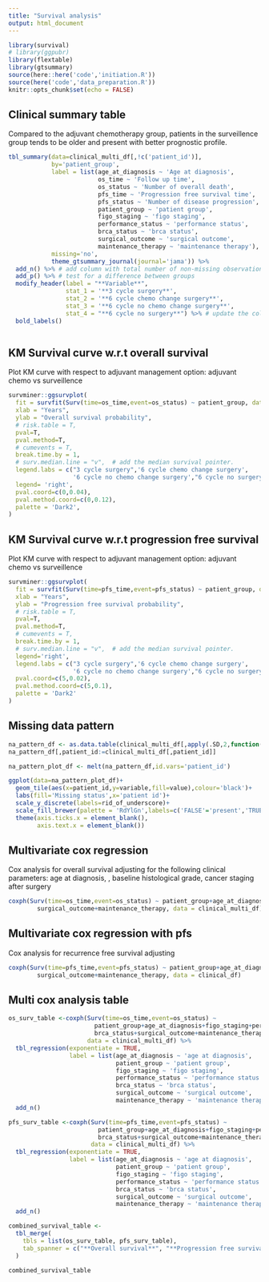 ```yaml
---
title: "Survival analysis"
output: html_document
---
```


```r
library(survival)
# library(ggpubr)
library(flextable)
library(gtsummary)
source(here::here('code','initiation.R'))
source(here('code','data_preparation.R'))
knitr::opts_chunk$set(echo = FALSE)
```

## Clinical summary table

Compared to the adjuvant chemotherapy group, patients in the surveillence group tends to be older and present with better prognostic profile. 

```r
tbl_summary(data=clinical_multi_df[,!c('patient_id')],
            by='patient_group',
            label = list(age_at_diagnosis ~ 'Age at diagnosis',
                         os_time ~ 'Follow up time',
                         os_status ~ 'Number of overall death',
                         pfs_time ~ 'Progression free survival time',
                         pfs_status ~ 'Number of disease progression',
                         patient_group ~ 'patient group',
                         figo_staging ~ 'figo staging',
                         performance_status ~ 'performance status',
                         brca_status ~ 'brca status',
                         surgical_outcome ~ 'surgical outcome',
                         maintenance_therapy ~ 'maintenance therapy'),
            missing='no',
            theme_gtsummary_journal(journal='jama')) %>%
  add_n() %>% # add column with total number of non-missing observations
  add_p() %>% # test for a difference between groups
  modify_header(label = "**Variable**",
                stat_1 = '**3 cycle surgery**',
                stat_2 = '**6 cycle chemo change surgery**',
                stat_3 = '**6 cycle no chemo change surgery**',
                stat_4 = "**6 cycle no surgery**") %>% # update the column header
  bold_labels()



```


## KM Survival curve w.r.t overall survival

Plot KM curve with respect to adjuvant management option: adjuvant chemo vs surveillence
```r

survminer::ggsurvplot(
  fit = survfit(Surv(time=os_time,event=os_status) ~ patient_group, data = clinical_df),
  xlab = "Years", 
  ylab = "Overall survival probability",
  # risk.table = T,
  pval=T,
  pval.method=T,
  # cumevents = T,
  break.time.by = 1,
  # surv.median.line = "v",  # add the median survival pointer.
  legend.labs = c("3 cycle surgery",'6 cycle chemo change surgery',
                  '6 cycle no chemo change surgery',"6 cycle no surgery"),
  legend= 'right', 
  pval.coord=c(0,0.04),
  pval.method.coord=c(0,0.12),
  palette = 'Dark2',
)

```

## KM Survival curve w.r.t progression free survival

Plot KM curve with respect to adjuvant management option: adjuvant chemo vs surveillence
```r

survminer::ggsurvplot(
  fit = survfit(Surv(time=pfs_time,event=pfs_status) ~ patient_group, data = clinical_df), 
  xlab = "Years", 
  ylab = "Progression free survival probability",
  # risk.table = T,
  pval=T,
  pval.method=T,
  # cumevents = T,
  break.time.by = 1,
  # surv.median.line = "v",  # add the median survival pointer.
  legend='right',
  legend.labs = c("3 cycle surgery",'6 cycle chemo change surgery',
                  '6 cycle no chemo change surgery',"6 cycle no surgery"),
  pval.coord=c(5,0.02),
  pval.method.coord=c(5,0.1),
  palette = 'Dark2'
)

```

## Missing data pattern
```r

na_pattern_df <- as.data.table(clinical_multi_df[,apply(.SD,2,function(x){return(is.na(x))}),.SDcols=!c('patient_id')])
na_pattern_df[,patient_id:=clinical_multi_df[,patient_id]]

na_pattern_plot_df <- melt(na_pattern_df,id.vars='patient_id')

ggplot(data=na_pattern_plot_df)+
  geom_tile(aes(x=patient_id,y=variable,fill=value),colour='black')+
  labs(fill='Missing status',x='patient id')+
  scale_y_discrete(labels=rid_of_underscore)+
  scale_fill_brewer(palette = 'RdYlGn',labels=c('FALSE'='present','TRUE'='missing'))+
  theme(axis.ticks.x = element_blank(),
        axis.text.x = element_blank())

```


## Multivariate cox regression

Cox analysis for overall survival adjusting for the following clinical parameters: age at diagnosis, , baseline histological grade, cancer staging after surgery

```r

coxph(Surv(time=os_time,event=os_status) ~ patient_group+age_at_diagnosis+figo_staging+performance_status+brca_status+
        surgical_outcome+maintenance_therapy, data = clinical_multi_df)


```

## Multivariate cox regression with pfs

Cox analysis for recurrence free survival adjusting 

```r

coxph(Surv(time=pfs_time,event=pfs_status) ~ patient_group+age_at_diagnosis+figo_staging+performance_status+brca_status+
        surgical_outcome+maintenance_therapy, data = clinical_df)

```

## Multi cox analysis table

```r

os_surv_table <-coxph(Surv(time=os_time,event=os_status) ~
                        patient_group+age_at_diagnosis+figo_staging+performance_status+
                        brca_status+surgical_outcome+maintenance_therapy,
                      data = clinical_multi_df) %>%
  tbl_regression(exponentiate = TRUE,
                 label = list(age_at_diagnosis ~ 'age at diagnosis',
                              patient_group ~ 'patient group',
                              figo_staging ~ 'figo staging',
                              performance_status ~ 'performance status',
                              brca_status ~ 'brca status',
                              surgical_outcome ~ 'surgical outcome',
                              maintenance_therapy ~ 'maintenance therapy')) %>%
  add_n()

pfs_surv_table <-coxph(Surv(time=pfs_time,event=pfs_status) ~
                         patient_group+age_at_diagnosis+figo_staging+performance_status+
                         brca_status+surgical_outcome+maintenance_therapy, 
                       data = clinical_multi_df) %>%
  tbl_regression(exponentiate = TRUE,
                 label = list(age_at_diagnosis ~ 'age at diagnosis',
                              patient_group ~ 'patient group',
                              figo_staging ~ 'figo staging',
                              performance_status ~ 'performance status',
                              brca_status ~ 'brca status',
                              surgical_outcome ~ 'surgical outcome',
                              maintenance_therapy ~ 'maintenance therapy')) %>%
  add_n()

combined_survival_table <-
  tbl_merge(
    tbls = list(os_surv_table, pfs_surv_table),
    tab_spanner = c("**Overall survival**", "**Progression free survival**")
  )

combined_survival_table
```


